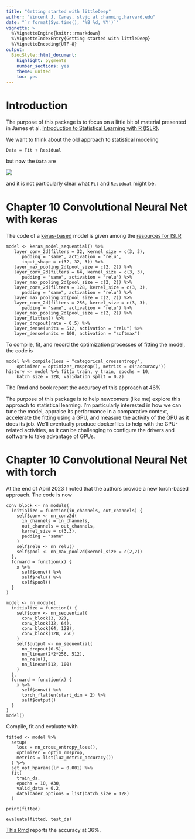 ```yaml
---
title: "Getting started with littleDeep"
author: "Vincent J. Carey, stvjc at channing.harvard.edu"
date: "`r format(Sys.time(), '%B %d, %Y')`"
vignette: >
  %\VignetteEngine{knitr::rmarkdown}
  %\VignetteIndexEntry{Getting started with littleDeep}
  %\VignetteEncoding{UTF-8}
output:
  BiocStyle::html_document:
    highlight: pygments
    number_sections: yes
    theme: united
    toc: yes
---
```


# Introduction

The purpose of this package is to focus on a little bit of material
presented in James et al. [Introduction to Statistical Learning with R (ISLR)](https://www.statlearning.com/).

We want to think about the old approach to statistical modeling
```
Data = Fit + Residual
```
but now the `Data` are

![](img25.jpg)

and it is not particularly clear what `Fit` and `Residual` might be.

# Chapter 10 Convolutional Neural Net with keras

The code of a [keras-based](https://keras.io) model is given
among the 
[resources for ISLR](https://hastie.su.domains/ISLR2/Labs/Rmarkdown_Notebooks/Ch10-deeplearning-lab-keras.Rmd)

```
model <- keras_model_sequential() %>%
   layer_conv_2d(filters = 32, kernel_size = c(3, 3),
      padding = "same", activation = "relu",
      input_shape = c(32, 32, 3)) %>%
   layer_max_pooling_2d(pool_size = c(2, 2)) %>%
   layer_conv_2d(filters = 64, kernel_size = c(3, 3),
      padding = "same", activation = "relu") %>%
   layer_max_pooling_2d(pool_size = c(2, 2)) %>%
   layer_conv_2d(filters = 128, kernel_size = c(3, 3),
      padding = "same", activation = "relu") %>%
   layer_max_pooling_2d(pool_size = c(2, 2)) %>%
   layer_conv_2d(filters = 256, kernel_size = c(3, 3),
      padding = "same", activation = "relu") %>%
   layer_max_pooling_2d(pool_size = c(2, 2)) %>%
   layer_flatten() %>%
   layer_dropout(rate = 0.5) %>%
   layer_dense(units = 512, activation = "relu") %>%
   layer_dense(units = 100, activation = "softmax")
```

To compile, fit, and record the optimization processes
of fitting the model, the code is

```
model %>% compile(loss = "categorical_crossentropy",
    optimizer = optimizer_rmsprop(), metrics = c("accuracy"))
history <- model %>% fit(x_train, y_train, epochs = 10,
    batch_size = 128, validation_split = 0.2)
```
The Rmd and book report the accuracy of this approach at 46%

The purpose of this package is to help newcomers (like me)
explore this approach to statistical learning.  I'm particularly
interested in how we can tune the model, appraise its
performance in a comparative context, accelerate the
fitting using a GPU, and measure the activity of the GPU
as it does its job.  We'll eventually produce dockerfiles
to help with the GPU-related activities, as it can be
challenging to configure the drivers and software to
take advantage of GPUs.

# Chapter 10 Convolutional Neural Net with torch

At the end of April 2023 I noted that the authors provide a new
torch-based approach.  The code is now
```
conv_block <- nn_module(
  initialize = function(in_channels, out_channels) {
    self$conv <- nn_conv2d(
      in_channels = in_channels, 
      out_channels = out_channels, 
      kernel_size = c(3,3), 
      padding = "same"
    )
    self$relu <- nn_relu()
    self$pool <- nn_max_pool2d(kernel_size = c(2,2))
  },
  forward = function(x) {
    x %>% 
      self$conv() %>% 
      self$relu() %>% 
      self$pool()
  }
)

model <- nn_module(
  initialize = function() {
    self$conv <- nn_sequential(
      conv_block(3, 32),
      conv_block(32, 64),
      conv_block(64, 128),
      conv_block(128, 256)
    )
    self$output <- nn_sequential(
      nn_dropout(0.5),
      nn_linear(2*2*256, 512),
      nn_relu(),
      nn_linear(512, 100)
    )
  },
  forward = function(x) {
    x %>% 
      self$conv() %>% 
      torch_flatten(start_dim = 2) %>% 
      self$output()
  }
)
model()
```

Compile, fit and evaluate with
```
fitted <- model %>% 
  setup(
    loss = nn_cross_entropy_loss(),
    optimizer = optim_rmsprop, 
    metrics = list(luz_metric_accuracy())
  ) %>% 
  set_opt_hparams(lr = 0.001) %>% 
  fit(
    train_ds,
    epochs = 10, #30,
    valid_data = 0.2,
    dataloader_options = list(batch_size = 128)
  )

print(fitted)

evaluate(fitted, test_ds)
```
[This Rmd](https://hastie.su.domains/ISLR2/Labs/Rmarkdown_Notebooks/Ch10-deeplearning-lab-torch.Rmd) 
reports the accuracy at 36%.
